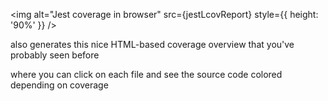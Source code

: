 
<img
  alt="Jest coverage in browser"
  src={jestLcovReport}
  style={{ height: '90%' }}
/>

<Notes>

also generates this nice HTML-based coverage overview that you've probably seen before

where you can click on each file and see the source code colored depending on coverage

</Notes>
